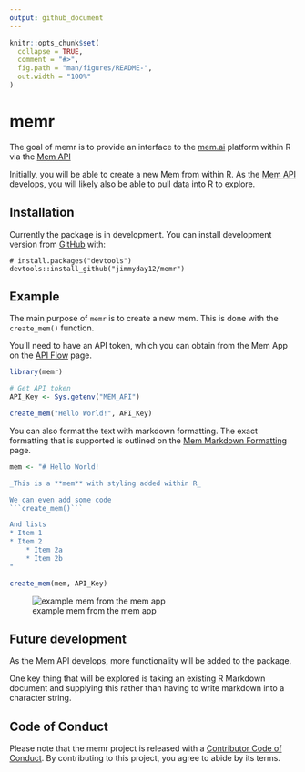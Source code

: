 ```yaml
---
output: github_document
---
```


<!-- README.md is generated from README.Rmd. Please edit that file -->

```r
knitr::opts_chunk$set(
  collapse = TRUE,
  comment = "#>",
  fig.path = "man/figures/README-",
  out.width = "100%"
)
```

# memr

<!-- badges: start -->
<!-- badges: end -->

The goal of memr is to provide an interface to the [mem.ai](https://get.mem.ai) platform within R via the [Mem API](https://docs.mem.ai/docs/) 

Initially, you will be able to create a new Mem from within R. As the [Mem API](https://docs.mem.ai/docs/)  develops, you will likely also be able to pull data into R to explore. 

## Installation

Currently the package is in development. You can install development version from [GitHub](https://github.com/) with:

```undefined
# install.packages("devtools")
devtools::install_github("jimmyday12/memr")
```
## Example

The main purpose of `memr` is to create a new mem. This is done with the `create_mem()` function. 

You'll need to have an API token, which you can obtain from the Mem App on the [API Flow](https://mem.ai/flows/api) page. 


```r
library(memr)

# Get API token
API_Key <- Sys.getenv("MEM_API")

create_mem("Hello World!", API_Key)
```

You can also format the text with markdown formatting. The exact formatting that is supported is outlined on the [Mem Markdown Formatting](https://docs.mem.ai/docs/general/mem-markdown-format) page. 

```r
mem <- "# Hello World!

_This is a **mem** with styling added within R_

We can even add some code
```create_mem()```

And lists
* Item 1
* Item 2
    * Item 2a
    * Item 2b
"

create_mem(mem, API_Key)
```

![example mem from the mem app](img/mem_example.png)


## Future development
As the Mem API develops, more functionality will be added to the package. 

One key thing that will be explored is taking an existing R Markdown document and supplying this rather than having to write markdown into a character string. 

## Code of Conduct

Please note that the memr project is released with a [Contributor Code of Conduct](https://contributor-covenant.org/version/2/0/CODE_OF_CONDUCT.html). By contributing to this project, you agree to abide by its terms.

